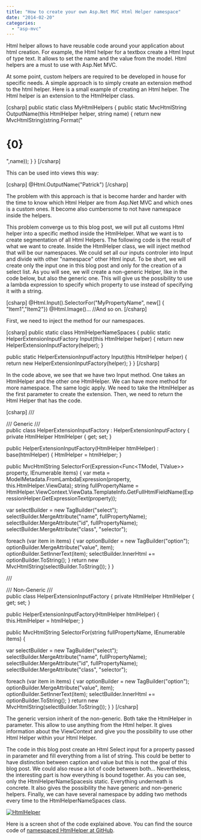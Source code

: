 ```yaml
---
title: "How to create your own Asp.Net MVC Html Helper namespace"
date: "2014-02-20"
categories: 
  - "asp-mvc"
---
```


Html helper allows to have reusable code around your application about html creation. For example, the Html helper for a textbox create a Html Input of type text. It allows to set the name and the value from the model. Html helpers are a must to use with Asp.Net MVC.

At some point, custom helpers are required to be developed in house for specific needs. A simple approach is to simply create an extension method to the html helper. Here is a small example of creating an Html helper. The Html helper is an extension to the HtmlHelper class.

\[csharp\] public static class MyHtmlHelpers { public static MvcHtmlString OutputName(this HtmlHelper helper, string name) { return new MvcHtmlString(string.Format("<h1>{0}</h1>",name)); } } \[/csharp\]

This can be used into views this way:

\[csharp\] @Html.OutputName("Patrick") \[/csharp\]

The problem with this approach is that is become harder and harder with the time to know which Html Helper are from Asp.Net MVC and which ones is a custom ones. It become also cumbersome to not have namespace inside the helpers.

This problem converge us to this blog post, we will put all customs Html helper into a specific method inside the HtmlHelper. What we want is to create segmentation of all Html Helpers. The following code is the result of what we want to create. Inside the HtmlHelper class, we will inject method that will be our namespaces. We could set all our inputs controler into Input and divide with other "namespace" other Html input. To be short, we will create only the input one in this blog post and only for the creation of a select list. As you will see, we will create a non-generic Helper, like in the code below, but also the generic one. This will give us the possibility to use a lambda expression to specify which property to use instead of specifying it with a string.

\[csharp\] @Html.Input().SelectorFor("MyPropertyName", new\[\] { "Item1","Item2"}) @Html.Image()... //And so on. \[/csharp\]

First, we need to inject the method for our namespaces.

\[csharp\] public static class HtmlHelperNameSpaces { public static HelperExtensionInputFactory Input(this HtmlHelper helper) { return new HelperExtensionInputFactory(helper); }

public static HelperExtensionInputFactory<TModel> Input<TModel>(this HtmlHelper<TModel> helper) { return new HelperExtensionInputFactory<TModel>(helper); } } \[/csharp\]

In the code above, we see that we have two Input method. One takes an HtmlHelper and the other one HtmlHelper. We can have more method for more namespace. The same logic apply. We need to take the HtmlHelper as the first parameter to create the extension. Then, we need to return the Html Helper that has the code.

\[csharp\] /// <summary> /// Generic /// </summary> public class HelperExtensionInputFactory<TModel> : HelperExtensionInputFactory { private HtmlHelper<TModel> HtmlHelper { get; set; }

public HelperExtensionInputFactory(HtmlHelper<TModel> htmlHelper) : base(htmlHelper) { HtmlHelper = htmlHelper; }

public MvcHtmlString SelectorFor<TValue>(Expression<Func<TModel, TValue>> property, IEnumerable<string> items) { var meta = ModelMetadata.FromLambdaExpression(property, this.HtmlHelper.ViewData); string fullPropertyName = HtmlHelper.ViewContext.ViewData.TemplateInfo.GetFullHtmlFieldName(ExpressionHelper.GetExpressionText(property));

var selectBuilder = new TagBuilder("select"); selectBuilder.MergeAttribute("name", fullPropertyName); selectBuilder.MergeAttribute("id", fullPropertyName); selectBuilder.MergeAttribute("class", "selector");

foreach (var item in items) { var optionBuilder = new TagBuilder("option"); optionBuilder.MergeAttribute("value", item); optionBuilder.SetInnerText(item); selectBuilder.InnerHtml += optionBuilder.ToString(); } return new MvcHtmlString(selectBuilder.ToString()); } }

/// <summary> /// Non-Generic /// </summary> public class HelperExtensionInputFactory { private HtmlHelper HtmlHelper { get; set; }

public HelperExtensionInputFactory(HtmlHelper htmlHelper) { this.HtmlHelper = htmlHelper; }

public MvcHtmlString SelectorFor(string fullPropertyName, IEnumerable<string> items) {

var selectBuilder = new TagBuilder("select"); selectBuilder.MergeAttribute("name", fullPropertyName); selectBuilder.MergeAttribute("id", fullPropertyName); selectBuilder.MergeAttribute("class", "selector");

foreach (var item in items) { var optionBuilder = new TagBuilder("option"); optionBuilder.MergeAttribute("value", item); optionBuilder.SetInnerText(item); selectBuilder.InnerHtml += optionBuilder.ToString(); } return new MvcHtmlString(selectBuilder.ToString()); } } \[/csharp\]

The generic version inherit of the non-generic. Both take the HtmlHelper in parameter. This allow to use anything from the Html helper. It gives information about the ViewContext and give you the possibility to use other Html Helper within your Html Helper.

The code in this blog post create an Html Select input for a property passed in parameter and fill everything from a list of string. This could be better to have distinction between caption and value but this is not the goal of this blog post. We could also reuse a lot of code between both... Nevertheless, the interesting part is how everything is bound together. As you can see, only the HtmlHelperNameSpacesis static. Everything underneath is concrete. It also gives the possibility the have generic and non-generic helpers. Finally, we can have several namespace by adding two methods every time to the HtmlHelperNameSpaces class.

[![HtmlHelper](http://patrickdesjardins.com/blog/wp-content/uploads/2014/01/HtmlHelper-400x79.png)](http://patrickdesjardins.com/blog/how-to-create-your-own-asp-net-mvc-html-helper-namespace/htmlhelper)

Here is a screen shot of the code explained above. You can find the source code of [namespaced HtmlHelper at GitHub](https://github.com/MrDesjardins/HtmlHelperExamples).
